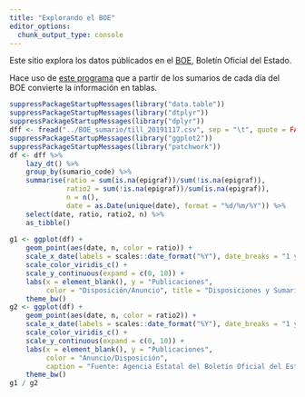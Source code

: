 ```yaml
---
title: "Explorando el BOE"
editor_options: 
  chunk_output_type: console
---
```


Este sitio explora los datos públicados en el [BOE](https://boe.es), Boletín Oficial del Estado.

Hace uso de [este programa](https://www.github.com/llrs/BOE) que a partir de los sumarios de cada día del BOE convierte la información en tablas.


```r
suppressPackageStartupMessages(library("data.table"))
suppressPackageStartupMessages(library("dtplyr"))
suppressPackageStartupMessages(library("dplyr"))
dff <- fread("../BOE_sumario/till_20191117.csv", sep = "\t", quote = FALSE)
suppressPackageStartupMessages(library("ggplot2"))
suppressPackageStartupMessages(library("patchwork"))
df <- dff %>% 
    lazy_dt() %>% 
    group_by(sumario_code) %>% 
    summarise(ratio = sum(is.na(epigraf))/sum(!is.na(epigraf)),
              ratio2 = sum(!is.na(epigraf))/sum(is.na(epigraf)),
              n = n(),
              date = as.Date(unique(date), format = "%d/%m/%Y")) %>% 
    select(date, ratio, ratio2, n) %>% 
    as_tibble()
    
g1 <- ggplot(df) +
    geom_point(aes(date, n, color = ratio)) +
    scale_x_date(labels = scales::date_format("%Y"), date_breaks = "1 year") +
    scale_color_viridis_c() +
    scale_y_continuous(expand = c(0, 10)) +
    labs(x = element_blank(), y = "Publicaciones", 
         color = "Disposición/Anuncio", title = "Disposiciones y Sumarios") +
    theme_bw()
g2 <- ggplot(df) +
    geom_point(aes(date, n, color = ratio2)) +
    scale_x_date(labels = scales::date_format("%Y"), date_breaks = "1 year") +
    scale_color_viridis_c() +
    scale_y_continuous(expand = c(0, 10)) +
    labs(x = element_blank(), y = "Publicaciones", 
         color = "Anuncio/Disposición",
         caption = "Fuente: Agencia Estatal del Boletín Oficial del Estado\nAutor: Lluís Revilla") +
    theme_bw()
g1 / g2
```

